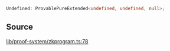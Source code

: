 ```ts
Undefined: ProvablePureExtended<undefined, undefined, null>;
```

## Source

[lib/proof-system/zkprogram.ts:78](https://github.com/o1-labs/o1js/blob/081e48fe103a96db7083cdaea72a409cca3182c3/src/lib/proof-system/zkprogram.ts#L78)
